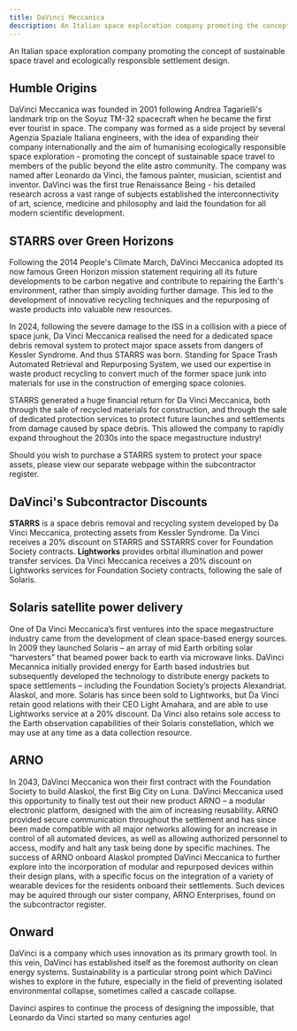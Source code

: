 ```yaml
---
title: DaVinci Meccanica
description: An Italian space exploration company promoting the concept of sustainable space travel and ecologically responsible settlement design. 
---
```


An Italian space exploration company promoting the concept of sustainable space travel and ecologically responsible settlement design.

## Humble Origins

DaVinci Meccanica was founded in 2001 following Andrea Tagarielli's landmark trip on the Soyuz TM-32 spacecraft when he became the first ever tourist in space. The company was formed as a side project by several Agenzia Spaziale Italiana engineers, with the idea of expanding their company internationally and the aim of humanising ecologically responsible space exploration - promoting the concept of sustainable space travel to members of the public beyond the elite astro community. The company was named after Leonardo da Vinci, the famous painter, musician, scientist and inventor. DaVinci was the first true Renaissance Being - his detailed research across a vast range of subjects established the interconnectivity of art, science, medicine and philosophy and laid the foundation for all modern scientific development.

## STARRS over Green Horizons


Following the 2014 People's Climate March, DaVinci Meccanica adopted its now famous Green Horizon mission statement requiring all its future developments to be carbon negative and contribute to repairing the Earth's environment, rather than simply avoiding further damage. This led to the development of innovative recycling techniques and the repurposing of waste products into valuable new resources.

In 2024, following the severe damage to the ISS in a collision with a piece of space junk, Da Vinci Meccanica realised the need for a dedicated space debris removal system to protect major space assets from dangers of Kessler Syndrome. And thus STARRS was born. Standing for Space Trash Automated Retrieval and Repurposing System, we used our expertise in waste product recycling to convert much of the former space junk into materials for use in the construction of emerging space colonies.

STARRS generated a huge financial return for Da Vinci Meccanica, both through the sale of recycled materials for construction, and through the sale of dedicated protection services to protect future launches and settlements from damage caused by space debris. This allowed the company to rapidly expand throughout the 2030s into the space megastructure industry!

Should you wish to purchase a STARRS system to protect your space assets, please view our separate webpage within the subcontractor register.

## DaVinci's Subcontractor Discounts

<LinkCard href="/subcontractors/starrs/" title="STARRS">
	<b>STARRS</b> is a space debris removal and recycling system developed by Da Vinci Meccanica, protecting assets from Kessler Syndrome. Da Vinci receives a 20% discount on STARRS and SSTARRS cover for Foundation Society contracts.
</LinkCard>

<LinkCard href="/subcontractors/lightworks/" title="Lightworks">
	<b>Lightworks</b> provides orbital illumination and power transfer services. Da Vinci Meccanica receives a 20% discount on Lightworks services for Foundation Society contracts, following the sale of Solaris.
</LinkCard>

## Solaris satellite power delivery

One of Da Vinci Meccanica’s first ventures into the space megastructure industry came from the development of clean space-based energy sources. In 2009 they launched Solaris – an array of mid Earth orbiting solar “harvesters” that beamed power back to earth via microwave links. DaVinci Mecannica initially provided energy for Earth based industries but subsequently developed the technology to distribute energy packets to space settlements – including the Foundation Society’s projects Alexandriat. Alaskol, and more. Solaris has since been sold to Lightworks, but Da Vinci retain good relations with their CEO Light Amahara, and are able to use Lightworks service at a 20% discount. Da Vinci also retains sole access to the Earth observation capabilities of their Solaris constellation, which we may use at any time as a data collection resource.

## ARNO

 In 2043, DaVinci Meccanica won their first contract with the Foundation Society to build Alaskol, the first Big City on Luna. DaVinci Meccanica used this opportunity to finally test out their new product ARNO – a modular electronic platform, designed with the aim of  increasing reusability. ARNO provided secure communication throughout the settlement and has since been made compatible with all major networks allowing for an increase in control of all automated devices, as well as allowing authorized personnel to access, modify and halt any task being done by specific machines. The success of ARNO onboard Alaskol prompted DaVinci Meccanica to further explore into the incorporation of modular and repurposed devices within their design plans, with a specific focus on the integration of a variety of wearable devices for the residents onboard their settlements. Such devices may be aquired through our sister company, ARNO Enterprises, found on the subcontractor register.

## Onward

DaVinci is a company which uses innovation as its primary growth tool. In this vein, DaVinci has established itself as the foremost authority on clean energy systems. Sustainability is a particular strong point which DaVinci wishes to explore in the future, especially in the field of preventing isolated environmental collapse, sometimes called a cascade collapse. 

Davinci aspires to continue the process of designing the impossible, that Leonardo da Vinci started so many centuries ago!